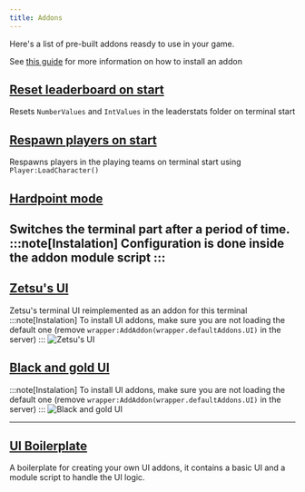 ```yaml
---
title: Addons
---
```



<Metatags/>

Here's a list of pre-built addons reasdy to use in your game.

See [this guide](./Guides/Advanced/Addons#installing-addons) for more information on how to install an addon

## [Reset leaderboard on start](https://create.roblox.com/store/asset/111610013059902)
Resets `NumberValues` and `IntValues` in the leaderstats folder on terminal start

## [Respawn players on start](https://create.roblox.com/store/asset/91476807453681)
Respawns players in the playing teams on terminal start using `Player:LoadCharacter()`

## [Hardpoint mode](https://create.roblox.com/store/asset/71150261319290)
Switches the terminal part after a period of time.
:::note[Instalation]
Configuration is done inside the addon module script
:::
---

## [Zetsu's UI](https://create.roblox.com/store/asset/95434741405804)
Zetsu's terminal UI reimplemented as an addon for this terminal
:::note[Instalation]
To install UI addons, make sure you are not loading the default one (remove `wrapper:AddAddon(wrapper.defaultAddons.UI)` in the server)
:::
![Zetsu's UI](./AddonsImgs/zetsu.png)

## [Black and gold UI](https://create.roblox.com/store/asset/112803206113931)
:::note[Instalation]
To install UI addons, make sure you are not loading the default one (remove `wrapper:AddAddon(wrapper.defaultAddons.UI)` in the server)
:::
![Black and gold UI](./AddonsImgs/blackandgold.png)

---

## [UI Boilerplate](https://create.roblox.com/store/asset/140022108861968)
A boilerplate for creating your own UI addons, it contains a basic UI and a module script to handle the UI logic.